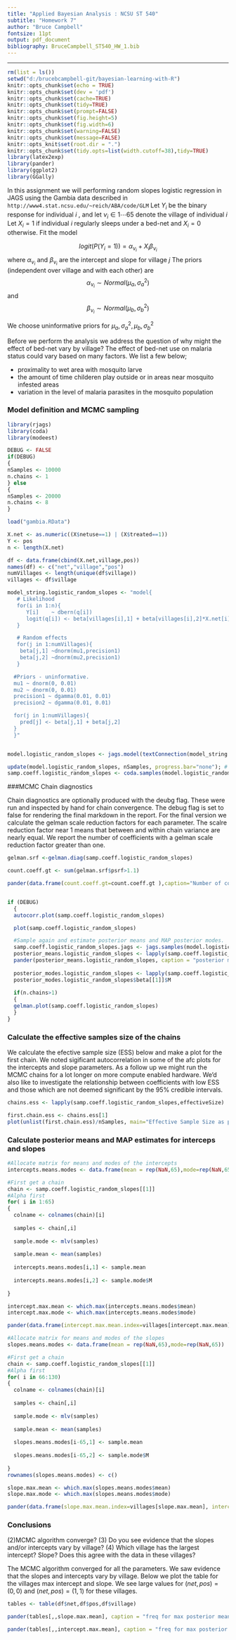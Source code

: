 ```yaml
---
title: "Applied Bayesian Analysis : NCSU ST 540"
subtitle: "Homework 7"
author: "Bruce Campbell"
fontsize: 11pt
output: pdf_document
bibliography: BruceCampbell_ST540_HW_1.bib
---
```


---
```r
rm(list = ls())
setwd("d:/brucebcampbell-git/bayesian-learning-with-R")
knitr::opts_chunk$set(echo = TRUE)
knitr::opts_chunk$set(dev = 'pdf')
knitr::opts_chunk$set(cache=TRUE)
knitr::opts_chunk$set(tidy=TRUE)
knitr::opts_chunk$set(prompt=FALSE)
knitr::opts_chunk$set(fig.height=5)
knitr::opts_chunk$set(fig.width=6)
knitr::opts_chunk$set(warning=FALSE)
knitr::opts_chunk$set(message=FALSE)
knitr::opts_knit$set(root.dir = ".")
knitr::opts_chunk$set(tidy.opts=list(width.cutoff=38),tidy=TRUE)
library(latex2exp)   
library(pander)
library(ggplot2)
library(GGally)
```

In this assignment we will performing random slopes logistic regression in JAGS using the Gambia
data described in ```http://www4.stat.ncsu.edu/~reich/ABA/code/GLM```
Let $Y_i$ be the binary response for individual $i$ , and let $\nu_i \in {1 \cdots 65}$ denote the village of individual $i$ Let $X_i = 1$ if individual $i$ regularly sleeps under a bed-net and $X_i = 0$ otherwise. Fit the model

$$logit(P(Y_i=1)) = \alpha_{\nu_i} + X_i \beta_{\nu_i}$$
where $\alpha_{\nu_i}$ and $\beta_{\nu_i}$ are the intercept and slope for village $j$
The priors (independent over village and with each other) are 
$$\alpha_{\nu_i} \sim Normal(\mu_a,\sigma_a^2)$$
and
$$\beta_{\nu_i}  \sim Normal(\mu_b,\sigma_b^2)$$

We choose uninformative priors for $\mu_a,\sigma_a^2,\mu_b,\sigma_b^2$

Before we perform the analysis we address the question of why might the effect of bed-net vary by village? The effect of bed-net use on malaria status could vary based on many factors.  We list a few below;

- proximality to wet area with mosquito larve 
- the amount of time childeren play outside or in areas near mosquito infested areas
- variation in the level of malaria parasites in the mosquito population

### Model definition and MCMC sampling

```r
library(rjags)
library(coda)
library(modeest)

DEBUG <- FALSE
if(DEBUG)
{
nSamples <- 10000
n.chains <- 1
} else
{
nSamples <- 20000
n.chains <- 8
}

load("gambia.RData")

X.net <- as.numeric((X$netuse==1) | (X$treated==1))
Y <- pos
n <- length(X.net)

df <- data.frame(cbind(X.net,village,pos))
names(df) <- c("net","village","pos")
numVillages <- length(unique(df$village))
villages <- df$village

model_string.logistic_random_slopes <- "model{
   # Likelihood
   for(i in 1:n){
      Y[i]    ~ dbern(q[i])
      logit(q[i]) <- beta[villages[i],1] + beta[villages[i],2]*X.net[i]
   }

   # Random effects
   for(j in 1:numVillages){
    beta[j,1] ~dnorm(mu1,precision1)  
    beta[j,2] ~dnorm(mu2,precision1)
   }

  #Priors - uninformative.  
  mu1 ~ dnorm(0, 0.01)
  mu2 ~ dnorm(0, 0.01)
  precision1 ~ dgamma(0.01, 0.01)
  precision2 ~ dgamma(0.01, 0.01)

  for(j in 1:numVillages){
    pred[j] <- beta[j,1] + beta[j,2]
  }
  }"


model.logistic_random_slopes <- jags.model(textConnection(model_string.logistic_random_slopes), data = list(Y=Y,X.net=X.net,n=n,numVillages=numVillages,villages=villages),n.chains = n.chains)## Compiling model graph

update(model.logistic_random_slopes, nSamples, progress.bar="none"); # Burnin
samp.coeff.logistic_random_slopes <- coda.samples(model.logistic_random_slopes, variable.names=c("beta"),n.iter=2*nSamples) 
```

###MCMC Chain diagnostics

Chain diagnostics are optionally produced with the deubg flag.  These were run and inspected by hand for chain convergence.  The debug flag is set to false for rendering the final markdown in the report.  For the final version we calculate the gelman scale reduction factors for each parameter.  The scalre reduction factor near 1 means that between and within chain variance are nearly equal.  We report the number of coefficients with a gelman scale reduction factor greater than one. 

```r

gelman.srf <-gelman.diag(samp.coeff.logistic_random_slopes)

count.coeff.gt <- sum(gelman.srf$psrf>1.1)

pander(data.frame(count.coeff.gt=count.coeff.gt ),caption="Number of coefficients with a a gelman scale reduction factor greater than 1.1" )


if (DEBUG) 
  {
  autocorr.plot(samp.coeff.logistic_random_slopes)

  plot(samp.coeff.logistic_random_slopes)

  #Sample again and estimate posterior means and MAP posterior modes.
  samp.coeff.logistic_random_slopes.jags <- jags.samples(model.logistic_random_slopes, variable.names = c("beta"), n.iter = nSamples, progress.bar = "none")
  posterior_means.logistic_random_slopes <- lapply(samp.coeff.logistic_random_slopes.jags, apply, 1, "mean")
  pander(posterior_means.logistic_random_slopes, caption = "posterior means second sample")
  
  posterior_modes.logistic_random_slopes <- lapply(samp.coeff.logistic_random_slopes.jags, apply, 1, "mlv")
  posterior_modes.logistic_random_slopes$beta[[1]]$M
  
  if(n.chains>1)
  {
  gelman.plot(samp.coeff.logistic_random_slopes)
  }
}

```

### Calculate the effective samples size of the chains

We calculate the efective sample size (ESS) below and make a plot for the first chain.  We noted sigificant autocorrelation in some of the afc plots for the intercepts and slope parameters.  As a follow up we might run the MCMC chains for a lot longer on more compute enabled hardware. We'd also like to investigate the relationship between coefficients with low ESS and those which are not deemed significant by the 95% credible intervals.  

```r
chains.ess <- lapply(samp.coeff.logistic_random_slopes,effectiveSize)

first.chain.ess <- chains.ess[1]
plot(unlist(first.chain.ess)/nSamples, main="Effective Sample Size as proportion of chain length")
```

### Calculate posterior means and MAP estimates for interceps and slopes

```r
#Allocate matrix for means and modes of the intercepts
intercepts.means.modes <- data.frame(mean = rep(NaN,65),mode=rep(NaN,65))

#First get a chain 
chain <- samp.coeff.logistic_random_slopes[[1]]
#Alpha first 
for( i in 1:65)
{
  colname <- colnames(chain)[i]
  
  samples <- chain[,i]
  
  sample.mode <- mlv(samples)
  
  sample.mean <- mean(samples)
  
  intercepts.means.modes[i,1] <- sample.mean
  
  intercepts.means.modes[i,2] <- sample.mode$M
  
}

intercept.max.mean <- which.max(intercepts.means.modes$mean)
intercept.max.mode <- which.max(intercepts.means.modes$mode)

pander(data.frame(intercept.max.mean.index=villages[intercept.max.mean], intercept.max.mode.index=villages[intercept.max.mode]), caption="Village index of max mean and mode for intercept posteriors")

#Allocate matrix for means and modes of the slopes
slopes.means.modes <- data.frame(mean = rep(NaN,65),mode=rep(NaN,65))

#First get a chain 
chain <- samp.coeff.logistic_random_slopes[[1]]
#Alpha first 
for( i in 66:130)
{
  colname <- colnames(chain)[i]
  
  samples <- chain[,i]
  
  sample.mode <- mlv(samples)
  
  sample.mean <- mean(samples)
  
  slopes.means.modes[i-65,1] <- sample.mean
  
  slopes.means.modes[i-65,2] <- sample.mode$M
  
}
rownames(slopes.means.modes) <- c()

slope.max.mean <- which.max(slopes.means.modes$mean)
slope.max.mode <- which.max(slopes.means.modes$mode)

pander(data.frame(slope.max.mean.index=villages[slope.max.mean], intercept.max.mode.index=villages[slope.max.mode]), caption="Village index of max mean and mode for slope posteriors")
```



### Conclusions

(2)MCMC algorithm converge?
(3) Do you see evidence that the slopes and/or intercepts vary by village?
(4) Which village has the largest intercept? Slope? Does this agree with the data in these
villages?

The MCMC algorithm converged for all the parameters. We saw evidence that the slopes and intercepts vary by village. Below we plot the table for the villages max intercept and slope. We see large values for $(net,pos)=(0,0)$ and $(net,pos)=(1,1)$ for these villages. 


```r
tables <- table(df$net,df$pos,df$village)

pander(tables[,,slope.max.mean], caption = "freq for max posterior mean for slope coefficient")

pander(tables[,,intercept.max.mean], caption = "freq for max posterior mean for intercept coefficient")

```

